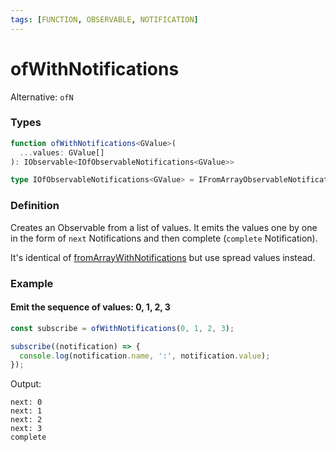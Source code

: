 ```yaml
---
tags: [FUNCTION, OBSERVABLE, NOTIFICATION]
---
```


# ofWithNotifications

Alternative: `ofN`

### Types

```ts
function ofWithNotifications<GValue>(
  ...values: GValue[]
): IObservable<IOfObservableNotifications<GValue>>
```

```ts
type IOfObservableNotifications<GValue> = IFromArrayObservableNotifications<GValue>;
```

### Definition

Creates an Observable from a list of values. It emits the values one by one in the form of `next` Notifications
and then complete (`complete` Notification).

It's identical of [fromArrayWithNotifications](/docs/reference/from-array-with-notifications/) but use spread values instead.

### Example

#### Emit the sequence of values: 0, 1, 2, 3

```ts
const subscribe = ofWithNotifications(0, 1, 2, 3);

subscribe((notification) => {
  console.log(notification.name, ':', notification.value);
});
```

Output:

```text
next: 0
next: 1
next: 2
next: 3
complete
```
